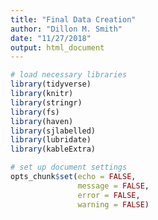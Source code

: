 ```yaml
---
title: "Final Data Creation"
author: "Dillon M. Smith"
date: "11/27/2018"
output: html_document
---
```


```r
# load necessary libraries
library(tidyverse)
library(knitr)
library(stringr)
library(fs)
library(haven)
library(sjlabelled)
library(lubridate)
library(kableExtra)

# set up document settings
opts_chunk$set(echo = FALSE,
               message = FALSE,
               error = FALSE,
               warning = FALSE)
```
